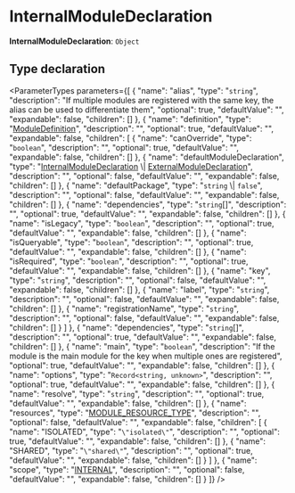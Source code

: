 
# InternalModuleDeclaration

 **InternalModuleDeclaration**: `Object`

## Type declaration

<ParameterTypes parameters={[
  {
    "name": "alias",
    "type": "`string`",
    "description": "If multiple modules are registered with the same key, the alias can be used to differentiate them",
    "optional": true,
    "defaultValue": "",
    "expandable": false,
    "children": []
  },
  {
    "name": "definition",
    "type": "[ModuleDefinition](medusa.ModuleDefinition.mdx)",
    "description": "",
    "optional": true,
    "defaultValue": "",
    "expandable": false,
    "children": [
      {
        "name": "canOverride",
        "type": "`boolean`",
        "description": "",
        "optional": true,
        "defaultValue": "",
        "expandable": false,
        "children": []
      },
      {
        "name": "defaultModuleDeclaration",
        "type": "[InternalModuleDeclaration](medusa.InternalModuleDeclaration.mdx) \\| [ExternalModuleDeclaration](medusa.ExternalModuleDeclaration.mdx)",
        "description": "",
        "optional": false,
        "defaultValue": "",
        "expandable": false,
        "children": []
      },
      {
        "name": "defaultPackage",
        "type": "`string` \\| `false`",
        "description": "",
        "optional": false,
        "defaultValue": "",
        "expandable": false,
        "children": []
      },
      {
        "name": "dependencies",
        "type": "`string`[]",
        "description": "",
        "optional": true,
        "defaultValue": "",
        "expandable": false,
        "children": []
      },
      {
        "name": "isLegacy",
        "type": "`boolean`",
        "description": "",
        "optional": true,
        "defaultValue": "",
        "expandable": false,
        "children": []
      },
      {
        "name": "isQueryable",
        "type": "`boolean`",
        "description": "",
        "optional": true,
        "defaultValue": "",
        "expandable": false,
        "children": []
      },
      {
        "name": "isRequired",
        "type": "`boolean`",
        "description": "",
        "optional": true,
        "defaultValue": "",
        "expandable": false,
        "children": []
      },
      {
        "name": "key",
        "type": "`string`",
        "description": "",
        "optional": false,
        "defaultValue": "",
        "expandable": false,
        "children": []
      },
      {
        "name": "label",
        "type": "`string`",
        "description": "",
        "optional": false,
        "defaultValue": "",
        "expandable": false,
        "children": []
      },
      {
        "name": "registrationName",
        "type": "`string`",
        "description": "",
        "optional": false,
        "defaultValue": "",
        "expandable": false,
        "children": []
      }
    ]
  },
  {
    "name": "dependencies",
    "type": "`string`[]",
    "description": "",
    "optional": true,
    "defaultValue": "",
    "expandable": false,
    "children": []
  },
  {
    "name": "main",
    "type": "`boolean`",
    "description": "If the module is the main module for the key when multiple ones are registered",
    "optional": true,
    "defaultValue": "",
    "expandable": false,
    "children": []
  },
  {
    "name": "options",
    "type": "`Record<string, unknown>`",
    "description": "",
    "optional": true,
    "defaultValue": "",
    "expandable": false,
    "children": []
  },
  {
    "name": "resolve",
    "type": "`string`",
    "description": "",
    "optional": true,
    "defaultValue": "",
    "expandable": false,
    "children": []
  },
  {
    "name": "resources",
    "type": "[MODULE_RESOURCE_TYPE](../enums/medusa.MODULE_RESOURCE_TYPE.mdx)",
    "description": "",
    "optional": false,
    "defaultValue": "",
    "expandable": false,
    "children": [
      {
        "name": "ISOLATED",
        "type": "`\"isolated\"`",
        "description": "",
        "optional": true,
        "defaultValue": "",
        "expandable": false,
        "children": []
      },
      {
        "name": "SHARED",
        "type": "`\"shared\"`",
        "description": "",
        "optional": true,
        "defaultValue": "",
        "expandable": false,
        "children": []
      }
    ]
  },
  {
    "name": "scope",
    "type": "[INTERNAL](../../modules/medusa.mdx#internal)",
    "description": "",
    "optional": false,
    "defaultValue": "",
    "expandable": false,
    "children": []
  }
]} />
